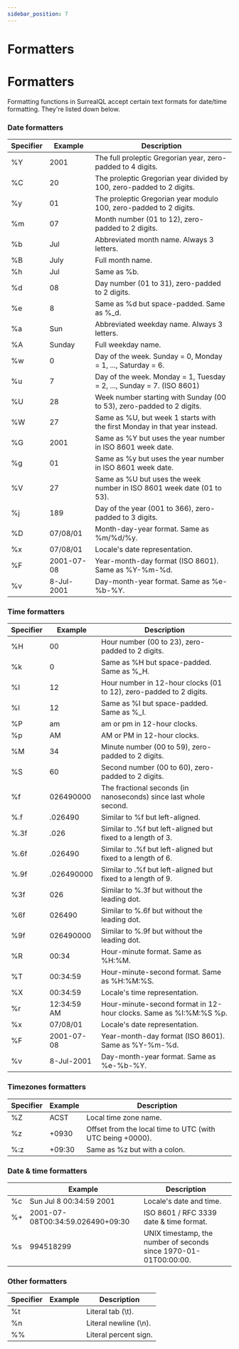 ```yaml
---
sidebar_position: 7
---
```


# Formatters

# Formatters

Formatting functions in SurrealQL accept certain text formats for date/time formatting. They're listed down below.

### Date formatters

<table>
<thead>
  <tr>
    <th>Specifier</th>
    <th>Example</th>
    <th>Description</th>
  </tr>
</thead>
<tbody>
  <tr>
    <td>%Y</td>
    <td>2001</td>
    <td>The full proleptic Gregorian year, zero-padded to 4 digits.</td>
  </tr>
  <tr>
    <td>%C</td>
    <td>20</td>
    <td>The proleptic Gregorian year divided by 100, zero-padded to 2 digits.</td>
  </tr>
  <tr>
    <td>%y</td>
    <td>01</td>
    <td>The proleptic Gregorian year modulo 100, zero-padded to 2 digits.</td>
  </tr>
  <tr>
    <td>%m</td>
    <td>07</td>
    <td>Month number (01 to 12), zero-padded to 2 digits.</td>
  </tr>
  <tr>
    <td>%b</td>
    <td>Jul</td>
    <td>Abbreviated month name. Always 3 letters.</td>
  </tr>
  <tr>
    <td>%B</td>
    <td>July</td>
    <td>Full month name.</td>
  </tr>
  <tr>
    <td>%h</td>
    <td>Jul</td>
    <td>Same as %b.</td>
  </tr>
  <tr>
    <td>%d</td>
    <td>08</td>
    <td>Day number (01 to 31), zero-padded to 2 digits.</td>
  </tr>
  <tr>
    <td>%e</td>
    <td>8</td>
    <td>Same as %d but space-padded. Same as %_d.</td>
  </tr>
  <tr>
    <td>%a</td>
    <td>Sun</td>
    <td>Abbreviated weekday name. Always 3 letters.</td>
  </tr>
  <tr>
    <td>%A</td>
    <td>Sunday</td>
    <td>Full weekday name.</td>
  </tr>
  <tr>
    <td>%w</td>
    <td>0</td>
    <td>Day of the week. Sunday = 0, Monday = 1, ..., Saturday = 6.</td>
  </tr>
  <tr>
    <td>%u</td>
    <td>7</td>
    <td>Day of the week. Monday = 1, Tuesday = 2, ..., Sunday = 7. (ISO 8601)</td>
  </tr>
  <tr>
    <td>%U</td>
    <td>28</td>
    <td>Week number starting with Sunday (00 to 53), zero-padded to 2 digits.</td>
  </tr>
  <tr>
    <td>%W</td>
    <td>27</td>
    <td>Same as %U, but week 1 starts with the first Monday in that year instead.</td>
  </tr>
  <tr>
    <td>%G</td>
    <td>2001</td>
    <td>Same as %Y but uses the year number in ISO 8601 week date.</td>
  </tr>
  <tr>
    <td>%g</td>
    <td>01</td>
    <td>Same as %y but uses the year number in ISO 8601 week date.</td>
  </tr>
  <tr>
    <td>%V</td>
    <td>27</td>
    <td>Same as %U but uses the week number in ISO 8601 week date (01 to 53).</td>
  </tr>
  <tr>
    <td>%j</td>
    <td>189</td>
    <td>Day of the year (001 to 366), zero-padded to 3 digits.</td>
  </tr>
  <tr>
    <td>%D</td>
    <td>07/08/01</td>
    <td>Month-day-year format. Same as %m/%d/%y.</td>
  </tr>
  <tr>
    <td>%x</td>
    <td>07/08/01</td>
    <td>Locale's date representation.</td>
  </tr>
  <tr>
    <td>%F</td>
    <td>2001-07-08</td>
    <td>Year-month-day format (ISO 8601). Same as %Y-%m-%d.</td>
  </tr>
  <tr>
    <td>%v</td>
    <td>8-Jul-2001</td>
    <td>Day-month-year format. Same as %e-%b-%Y.</td>
  </tr>
</tbody>
</table>

### Time formatters

<table>
<thead>
  <tr>
    <th>Specifier</th>
    <th>Example</th>
    <th>Description</th>
  </tr>
</thead>
<tbody>
  <tr>
    <td>%H</td>
    <td>00</td>
    <td>Hour number (00 to 23), zero-padded to 2 digits.</td>
  </tr>
  <tr>
    <td>%k</td>
    <td>0</td>
    <td>Same as %H but space-padded. Same as %_H.</td>
  </tr>
  <tr>
    <td>%I</td>
    <td>12</td>
    <td>Hour number in 12-hour clocks (01 to 12), zero-padded to 2 digits.</td>
  </tr>
  <tr>
    <td>%l</td>
    <td>12</td>
    <td>Same as %I but space-padded. Same as %_I.</td>
  </tr>
  <tr>
    <td>%P</td>
    <td>am</td>
    <td>am or pm in 12-hour clocks.</td>
  </tr>
  <tr>
    <td>%p</td>
    <td>AM</td>
    <td>AM or PM in 12-hour clocks.</td>
  </tr>
  <tr>
    <td>%M</td>
    <td>34</td>
    <td>Minute number (00 to 59), zero-padded to 2 digits.</td>
  </tr>
  <tr>
    <td>%S</td>
    <td>60</td>
    <td>Second number (00 to 60), zero-padded to 2 digits.</td>
  </tr>
  <tr>
    <td>%f</td>
    <td>026490000</td>
    <td>The fractional seconds (in nanoseconds) since last whole second.</td>
  </tr>
  <tr>
    <td>%.f</td>
    <td>.026490</td>
    <td>Similar to %f but left-aligned.</td>
  </tr>
  <tr>
    <td>%.3f</td>
    <td>.026</td>
    <td>Similar to .%f but left-aligned but fixed to a length of 3.</td>
  </tr>
  <tr>
    <td>%.6f</td>
    <td>.026490</td>
    <td>Similar to .%f but left-aligned but fixed to a length of 6.</td>
  </tr>
  <tr>
    <td>%.9f</td>
    <td>.026490000</td>
    <td>Similar to .%f but left-aligned but fixed to a length of 9.</td>
  </tr>
  <tr>
    <td>%3f</td>
    <td>026</td>
    <td>Similar to %.3f but without the leading dot.</td>
  </tr>
  <tr>
    <td>%6f</td>
    <td>026490</td>
    <td>Similar to %.6f but without the leading dot.</td>
  </tr>
  <tr>
    <td>%9f</td>
    <td>026490000</td>
    <td>Similar to %.9f but without the leading dot.</td>
  </tr>
  <tr>
    <td>%R</td>
    <td>00:34</td>
    <td>Hour-minute format. Same as %H:%M.</td>
  </tr>
  <tr>
    <td>%T</td>
    <td>00:34:59</td>
    <td>Hour-minute-second format. Same as %H:%M:%S.</td>
  </tr>
  <tr>
    <td>%X</td>
    <td>00:34:59</td>
    <td>Locale's time representation.</td>
  </tr>
  <tr>
    <td>%r</td>
    <td>12:34:59 AM</td>
    <td>Hour-minute-second format in 12-hour clocks. Same as %I:%M:%S %p.</td>
  </tr>
  <tr>
    <td>%x</td>
    <td>07/08/01</td>
    <td>Locale's date representation.</td>
  </tr>
  <tr>
    <td>%F</td>
    <td>2001-07-08</td>
    <td>Year-month-day format (ISO 8601). Same as %Y-%m-%d.</td>
  </tr>
  <tr>
    <td>%v</td>
    <td>8-Jul-2001</td>
    <td>Day-month-year format. Same as %e-%b-%Y.</td>
  </tr>
</tbody>
</table>

### Timezones formatters

<table>
<thead>
  <tr>
    <th>Specifier</th>
    <th>Example</th>
    <th>Description</th>
  </tr>
</thead>
<tbody>
  <tr>
    <td>%Z</td>
    <td>ACST</td>
    <td>Local time zone name.</td>
  </tr>
  <tr>
    <td>%z</td>
    <td>+0930</td>
    <td>Offset from the local time to UTC (with UTC being +0000).</td>
  </tr>
  <tr>
    <td>%:z</td>
    <td>+09:30</td>
    <td>Same as %z but with a colon.</td>
  </tr>
</tbody>
</table>

### Date & time formatters

<table>
<thead>
  <tr>
    <th></th>
    <th>Example</th>
    <th>Description</th>
  </tr>
</thead>
<tbody>
  <tr>
    <td>%c</td>
    <td>Sun Jul 8 00:34:59 2001</td>
    <td>Locale's date and time.</td>
  </tr>
  <tr>
    <td>%+</td>
    <td>2001-07-08T00:34:59.026490+09:30</td>
    <td>ISO 8601 / RFC 3339 date &amp; time format.</td>
  </tr>
  <tr>
    <td>%s</td>
    <td>994518299</td>
    <td>UNIX timestamp, the number of seconds since 1970-01-01T00:00:00.</td>
  </tr>
</tbody>
</table>

### Other formatters

<table>
<thead>
  <tr>
    <th>Specifier</th>
    <th>Example</th>
    <th>Description</th>
  </tr>
</thead>
<tbody>
  <tr>
    <td>%t</td>
    <td></td>
    <td>Literal tab (\t).</td>
  </tr>
  <tr>
    <td>%n</td>
    <td></td>
    <td>Literal newline (\n).</td>
  </tr>
  <tr>
    <td>%%</td>
    <td></td>
    <td>Literal percent sign.</td>
  </tr>
</tbody>
</table>

